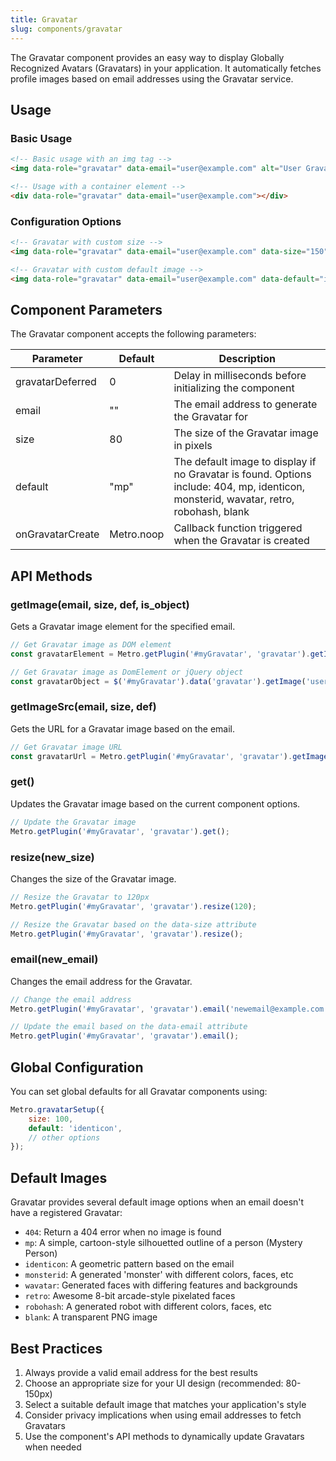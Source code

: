 ```yaml
---
title: Gravatar
slug: components/gravatar
---
```


The Gravatar component provides an easy way to display Globally Recognized Avatars (Gravatars) in your application. It automatically fetches profile images based on email addresses using the Gravatar service.

## Usage

### Basic Usage

```html
<!-- Basic usage with an img tag -->
<img data-role="gravatar" data-email="user@example.com" alt="User Gravatar">

<!-- Usage with a container element -->
<div data-role="gravatar" data-email="user@example.com"></div>
```

### Configuration Options

```html
<!-- Gravatar with custom size -->
<img data-role="gravatar" data-email="user@example.com" data-size="150" alt="User Gravatar">

<!-- Gravatar with custom default image -->
<img data-role="gravatar" data-email="user@example.com" data-default="identicon" alt="User Gravatar">
```

## Component Parameters

The Gravatar component accepts the following parameters:

| Parameter | Default | Description |
| --------- | ------- | ----------- |
| gravatarDeferred | 0 | Delay in milliseconds before initializing the component |
| email | "" | The email address to generate the Gravatar for |
| size | 80 | The size of the Gravatar image in pixels |
| default | "mp" | The default image to display if no Gravatar is found. Options include: 404, mp, identicon, monsterid, wavatar, retro, robohash, blank |
| onGravatarCreate | Metro.noop | Callback function triggered when the Gravatar is created |

## API Methods

### getImage(email, size, def, is_object)

Gets a Gravatar image element for the specified email.

```javascript
// Get Gravatar image as DOM element
const gravatarElement = Metro.getPlugin('#myGravatar', 'gravatar').getImage('user@example.com', 100, 'identicon', false);

// Get Gravatar image as DomElement or jQuery object
const gravatarObject = $('#myGravatar').data('gravatar').getImage('user@example.com', 100, 'identicon', true);
```

### getImageSrc(email, size, def)

Gets the URL for a Gravatar image based on the email.

```javascript
// Get Gravatar image URL
const gravatarUrl = Metro.getPlugin('#myGravatar', 'gravatar').getImageSrc('user@example.com', 100, 'identicon');
```

### get()

Updates the Gravatar image based on the current component options.

```javascript
// Update the Gravatar image
Metro.getPlugin('#myGravatar', 'gravatar').get();
```

### resize(new_size)

Changes the size of the Gravatar image.

```javascript
// Resize the Gravatar to 120px
Metro.getPlugin('#myGravatar', 'gravatar').resize(120);

// Resize the Gravatar based on the data-size attribute
Metro.getPlugin('#myGravatar', 'gravatar').resize();
```

### email(new_email)

Changes the email address for the Gravatar.

```javascript
// Change the email address
Metro.getPlugin('#myGravatar', 'gravatar').email('newemail@example.com');

// Update the email based on the data-email attribute
Metro.getPlugin('#myGravatar', 'gravatar').email();
```

## Global Configuration

You can set global defaults for all Gravatar components using:

```javascript
Metro.gravatarSetup({
    size: 100,
    default: 'identicon',
    // other options
});
```

## Default Images

Gravatar provides several default image options when an email doesn't have a registered Gravatar:

- `404`: Return a 404 error when no image is found
- `mp`: A simple, cartoon-style silhouetted outline of a person (Mystery Person)
- `identicon`: A geometric pattern based on the email
- `monsterid`: A generated 'monster' with different colors, faces, etc
- `wavatar`: Generated faces with differing features and backgrounds
- `retro`: Awesome 8-bit arcade-style pixelated faces
- `robohash`: A generated robot with different colors, faces, etc
- `blank`: A transparent PNG image

## Best Practices

1. Always provide a valid email address for the best results
2. Choose an appropriate size for your UI design (recommended: 80-150px)
3. Select a suitable default image that matches your application's style
4. Consider privacy implications when using email addresses to fetch Gravatars
5. Use the component's API methods to dynamically update Gravatars when needed